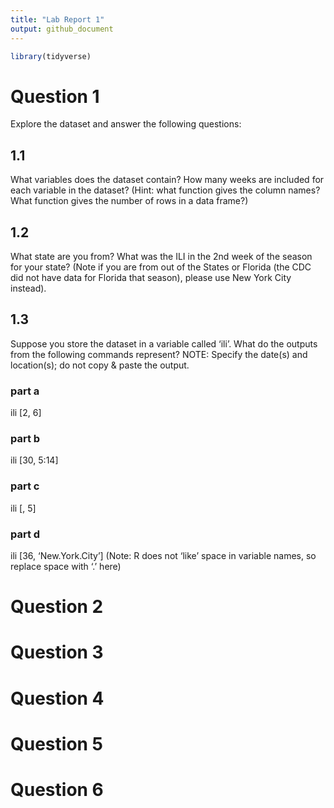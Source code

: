 ```yaml
---
title: "Lab Report 1"
output: github_document
---
```


```r
library(tidyverse)
```


# Question 1
Explore the dataset and answer the following questions:

## 1.1
What variables does the dataset contain? How many weeks are included for each variable in the dataset? (Hint: what function gives the column names? What function gives the number of rows in a data frame?)

## 1.2
What state are you from? What was the ILI in the 2nd week of the season for your state? (Note if you are from out of the States or Florida (the CDC did not have data for Florida that season), please use New York City instead).

## 1.3
Suppose you store the dataset in a variable called 'ili'. What do the outputs from the following commands represent? NOTE: Specify the date(s) and location(s); do not copy & paste the output.

### part a
ili [2, 6]

### part b
ili [30, 5:14]

### part c
ili [, 5]

### part d
ili [36, 'New.York.City'] (Note: R does not 'like' space in variable names, so replace space with '.' here)

# Question 2

# Question 3

# Question 4

# Question 5

# Question 6